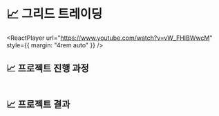 
# 📈 그리드 트레이딩

<ReactPlayer
  url="https://www.youtube.com/watch?v=vW_FHIBWwcM"
  style={{ margin: "4rem auto" }}
/>

## 📈 프로젝트 진행 과정

<div style={{ maxWidth: "640px", margin: "2rem auto" }}>
  <Image img={require("./assets/5-grid-trading/1.png")} />
</div>
<div style={{ maxWidth: "640px", margin: "2rem auto" }}>
  <Image img={require("./assets/5-grid-trading/2.png")} />
</div>

## 📈 프로젝트 결과

<div style={{ maxWidth: "640px", margin: "2rem auto" }}>
  <Image img={require("./assets/5-grid-trading/3.png")} />
</div>
<div style={{ maxWidth: "640px", margin: "2rem auto" }}>
  <Image img={require("./assets/5-grid-trading/4.png")} />
</div>
